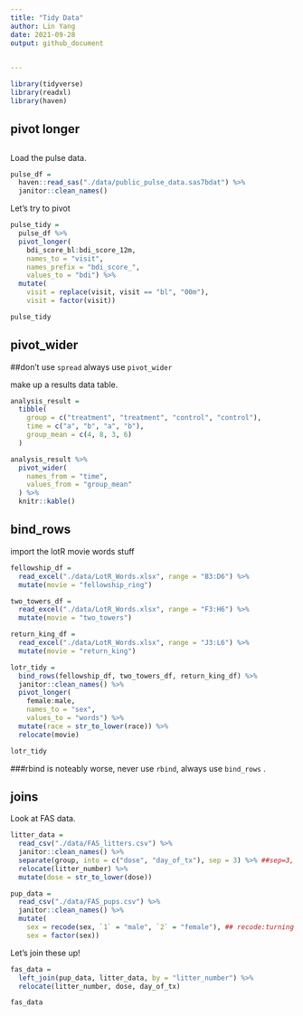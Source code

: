 ```yaml
---
title: "Tidy Data"
author: Lin Yang
date: 2021-09-28
output: github_document
 

---
```


```r
library(tidyverse)
library(readxl)
library(haven)
```

## pivot longer
##

Load the pulse data.

```r
pulse_df = 
  haven::read_sas("./data/public_pulse_data.sas7bdat") %>%
  janitor::clean_names()
```

Let's try to pivot

```r
pulse_tidy = 
  pulse_df %>% 
  pivot_longer(
    bdi_score_bl:bdi_score_12m,
    names_to = "visit",
    names_prefix = "bdi_score_",
    values_to = "bdi") %>% 
  mutate(
    visit = replace(visit, visit == "bl", "00m"),
    visit = factor(visit)) 

pulse_tidy

```

## pivot_wider
##don't use `spread` always use `pivot_wider`

make up a results data table.

```r
analysis_result = 
  tibble(
    group = c("treatment", "treatment", "control", "control"),
    time = c("a", "b", "a", "b"),
    group_mean = c(4, 8, 3, 6)
  )

analysis_result %>% 
  pivot_wider(
    names_from = "time", 
    values_from = "group_mean"
  ) %>% 
  knitr::kable()

```


## bind_rows

import the lotR movie words stuff

```r
fellowship_df = 
  read_excel("./data/LotR_Words.xlsx", range = "B3:D6") %>%
  mutate(movie = "fellowship_ring")

two_towers_df = 
  read_excel("./data/LotR_Words.xlsx", range = "F3:H6") %>%
  mutate(movie = "two_towers")

return_king_df = 
  read_excel("./data/LotR_Words.xlsx", range = "J3:L6") %>%
  mutate(movie = "return_king")
```

```r
lotr_tidy = 
  bind_rows(fellowship_df, two_towers_df, return_king_df) %>%
  janitor::clean_names() %>%
  pivot_longer(
    female:male,
    names_to = "sex", 
    values_to = "words") %>%
  mutate(race = str_to_lower(race)) %>% 
  relocate(movie)

lotr_tidy

```
###rbind is noteably worse, never use `rbind`, always use `bind_rows` .

## joins

Look at FAS data.

```r
litter_data = 
  read_csv("./data/FAS_litters.csv") %>%
  janitor::clean_names() %>% 
  separate(group, into = c("dose", "day_of_tx"), sep = 3) %>% ##sep=3, 3 letters in
  relocate(litter_number) %>% 
  mutate(dose = str_to_lower(dose))

pup_data = 
  read_csv("./data/FAS_pups.csv") %>%
  janitor::clean_names() %>% 
  mutate(
    sex = recode(sex, `1` = "male", `2` = "female"), ## recode:turning an existing value to a new value
    sex = factor(sex)) 
```

Let's join these up!

```r
fas_data = 
  left_join(pup_data, litter_data, by = "litter_number") %>% 
  relocate(litter_number, dose, day_of_tx)

fas_data
```










